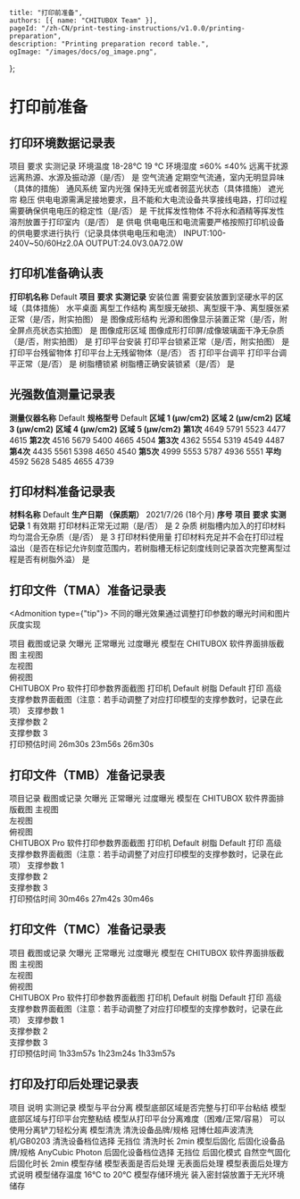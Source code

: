 	title: "打印前准备",
	authors: [{ name: "CHITUBOX Team" }],
	pageId: "/zh-CN/print-testing-instructions/v1.0.0/printing-preparation",
	description: "Printing preparation record table.",
	ogImage: "/images/docs/og_image.png",
};

# 打印前准备

## 打印环境数据记录表

<ResponsiveTable>
	<thead>
		<tr>
			<th>项目</th>
			<th>要求</th>
			<th>实测记录</th>
		</tr>
	</thead>
	<tbody>
		<tr>
			<td>环境温度</td>
			<td>18-28℃</td>
			<td>19 ℃</td>
		</tr>
		<tr>
			<td>环境湿度</td>
			<td>≤60%</td>
			<td>≤40%</td>
		</tr>
		<tr>
			<td>远离干扰源</td>
			<td>远离热源、水源及振动源（是/否）</td>
			<td>是</td>
		</tr>
		<tr>
			<td>空气流通</td>
			<td>定期空气流通，室内无明显异味（具体的措施）</td>
			<td>通风系统</td>
		</tr>
		<tr>
			<td>室内光强</td>
			<td>保持无光或者弱蓝光状态（具体措施）</td>
			<td>遮光帘</td>
		</tr>
		<tr>
			<td>稳压</td>
			<td>
				供电电源需满足接地要求，且不能和大电流设备共享接线电路，打印过程需要确保供电电压的稳定性（是/否）
			</td>
			<td>是</td>
		</tr>
		<tr>
			<td>干扰挥发性物体</td>
			<td>不将水和酒精等挥发性溶剂放置于打印室内（是/否）</td>
			<td>是</td>
		</tr>
		<tr>
			<td>供电</td>
			<td>
				供电电压和电流需要严格按照打印机设备的供电要求进行执行（记录具体供电电压和电流）
			</td>
			<td>INPUT:100-240V~50/60Hz2.0A OUTPUT:24.0V3.0A72.0W</td>
		</tr>
	</tbody>
</ResponsiveTable>

## 打印机准备确认表

<ResponsiveTable>
	<tbody>
		<tr>
			<td>
				<b>打印机名称</b>
			</td>
			<td colSpan="2">Default</td>
		</tr>
		<tr>
			<td>
				<b>项目</b>
			</td>
			<td>
				<b>要求</b>
			</td>
			<td>
				<b>实测记录</b>
			</td>
		</tr>
	</tbody>
	<tbody>
		<tr>
			<td>安装位置</td>
			<td>需要安装放置到坚硬水平的区域（具体措施）</td>
			<td style={{ minWidth: "170px" }}>水平桌面</td>
		</tr>
		<tr>
			<td>离型工作结构</td>
			<td>离型膜无破损、离型膜干净、离型膜张紧正常（是/否，附实拍图）</td>
			<td>是</td>
		</tr>
		<tr>
			<td>图像成形结构</td>
			<td>光源和图像显示装置正常（是/否，附全屏点亮状态实拍图）</td>
			<td>是</td>
		</tr>
		<tr>
			<td>图像成形区域</td>
			<td>图像成形打印屏/成像玻璃面干净无杂质（是/否，附实拍图）</td>
			<td>是</td>
		</tr>
		<tr>
			<td>打印平台安装</td>
			<td>打印平台锁紧正常（是/否，附实拍图）</td>
			<td>是</td>
		</tr>
		<tr>
			<td>打印平台残留物体</td>
			<td>打印平台上无残留物体（是/否）</td>
			<td>否</td>
		</tr>
		<tr>
			<td>打印平台调平</td>
			<td>打印平台调平正常（是/否）</td>
			<td>是</td>
		</tr>
		<tr>
			<td>树脂槽锁紧</td>
			<td>树脂槽正确安装锁紧（是/否）</td>
			<td>是</td>
		</tr>
	</tbody>
</ResponsiveTable>

## 光强数值测量记录表

<ResponsiveTable>
	<tbody>
		<tr>
			<td rowSpan="2"></td>
			<td>
				<b>测量仪器名称</b>
			</td>
			<td>Default</td>
			<td>
				<b>规格型号</b>
			</td>
			<td colSpan="2">Default</td>
		</tr>
		<tr>
			<td>
				<b>区域 1 (μw/cm2)</b>
			</td>
			<td>
				<b>区域 2 (μw/cm2)</b>
			</td>
			<td>
				<b>区域 3 (μw/cm2)</b>
			</td>
			<td>
				<b>区域 4 (μw/cm2)</b>
			</td>
			<td>
				<b>区域 5 (μw/cm2)</b>
			</td>
		</tr>
	</tbody>
	<tbody>
		<tr>
			<td>
				<b>第1次</b>
			</td>
			<td>4649</td>
			<td>5791</td>
			<td>5523</td>
			<td>4477</td>
			<td>4615</td>
		</tr>
		<tr>
			<td>
				<b>第2次</b>
			</td>
			<td>4516</td>
			<td>5679</td>
			<td>5400</td>
			<td>4665</td>
			<td>4504</td>
		</tr>
		<tr>
			<td>
				<b>第3次</b>
			</td>
			<td>4362</td>
			<td>5554</td>
			<td>5319</td>
			<td>4549</td>
			<td>4487</td>
		</tr>
		<tr>
			<td>
				<b>第4次</b>
			</td>
			<td>4435</td>
			<td>5561</td>
			<td>5398</td>
			<td>4650</td>
			<td>4540</td>
		</tr>
		<tr>
			<td>
				<b>第5次</b>
			</td>
			<td>4999</td>
			<td>5553</td>
			<td>5787</td>
			<td>4936</td>
			<td>5551</td>
		</tr>
		<tr>
			<td>
				<b>平均</b>
			</td>
			<td>4592</td>
			<td>5628</td>
			<td>5485</td>
			<td>4655</td>
			<td>4739</td>
		</tr>
	</tbody>
</ResponsiveTable>

<div className="flex justify-center items-center">
	<ImageContainer src="/images/docs/zh-CN/chitubox-printing-test/1.x.x/test-preparation/front-of-printer.svg" />
</div>

## 打印材料准备记录表

<ResponsiveTable>
	<tbody>
		<tr>
			<td>
				<b>材料名称</b>
			</td>
			<td>Default</td>
			<td>
				<b>生产日期 （保质期）</b>
			</td>
			<td>2021/7/26 (18个月)</td>
		</tr>
		<tr>
			<td>
				<b>序号</b>
			</td>
			<td>
				<b>项目</b>
			</td>
			<td>
				<b>要求</b>
			</td>
			<td>
				<b>实测记录</b>
			</td>
		</tr>
	</tbody>
	<tbody>
		<tr>
			<td>1</td>
			<td>有效期</td>
			<td>打印材料正常无过期（是/否）</td>
			<td>是</td>
		</tr>
		<tr>
			<td>2</td>
			<td>杂质</td>
			<td>树脂槽内加入的打印材料均匀混合无杂质（是/否）</td>
			<td>是</td>
		</tr>
		<tr>
			<td>3</td>
			<td>打印材料使用量</td>
			<td>
				打印材料充足并不会在打印过程溢出（是否在标记允许刻度范围内，若树脂槽无标记刻度线则记录首次完整离型过程是否有树脂外溢）
			</td>
			<td>是</td>
		</tr>
	</tbody>
</ResponsiveTable>

## 打印文件（TMA）准备记录表

<Admonition type={"tip"}>
	不同的曝光效果通过调整打印参数的曝光时间和图片灰度实现
</Admonition>

<ResponsiveTable>
	<thead>
		<tr>
			<th colSpan="2" rowSpan="2">
				项目
			</th>
			<th colSpan="3">截图或记录</th>
		</tr>
		<tr>
			<th>欠曝光</th>
			<th>正常曝光</th>
			<th>过度曝光</th>
		</tr>
	</thead>
	<tbody>
		<tr>
			<td rowSpan="3">模型在 CHITUBOX 软件界面排版截图</td>
			<td style={{ minWidth: "150px" }}>主视图</td>
			<td colSpan="3">
				<div className="flex justify-center items-center">
					<ImageContainer
						src="/images/docs/en-US/chitubox-printing-test/1.x.x/analysis/tma-front.png"
						width={"60%"}
					/>
				</div>
			</td>
		</tr>
		<tr>
			<td>左视图</td>
			<td colSpan="3">
				<div className="flex justify-center items-center">
					<ImageContainer
						width={"60%"}
						src="/images/docs/en-US/chitubox-printing-test/1.x.x/analysis/tma-left.png"
					/>
				</div>
			</td>
		</tr>
		<tr>
			<td>俯视图</td>
			<td colSpan="3">
				<div className="flex justify-center items-center">
					<ImageContainer
						src="/images/docs/en-US/chitubox-printing-test/1.x.x/analysis/tma-top.png"
						width={"60%"}
					/>
				</div>
			</td>
		</tr>
		<tr>
			<td rowSpan="4">CHITUBOX Pro 软件打印参数界面截图</td>
			<td>打印机</td>
			<td colSpan="3">Default</td>
		</tr>
		<tr>
			<td>树脂</td>
			<td colSpan="3">Default</td>
		</tr>
		<tr>
			<td>打印</td>
			<td>
				<ImageContainer
					src="/images/docs/en-US/chitubox-printing-test/1.x.x/analysis/tma-print_001.png"
					width={200}
				/>
			</td>
			<td>
				<ImageContainer
					src="/images/docs/en-US/chitubox-printing-test/1.x.x/analysis/tma-print_002.png"
					width={200}
				/>
			</td>
			<td>
				<ImageContainer
					src="/images/docs/en-US/chitubox-printing-test/1.x.x/analysis/tma-print_003.png"
					width={200}
				/>
			</td>
		</tr>
		<tr>
			<td>高级</td>
			<td>
				<ImageContainer
					src="/images/docs/en-US/chitubox-printing-test/1.x.x/analysis/tma-advanced_001.png"
					width={200}
				/>
			</td>
			<td>
				<ImageContainer
					src="/images/docs/en-US/chitubox-printing-test/1.x.x/analysis/tma-advanced_002.png"
					width={200}
				/>
			</td>
			<td>
				<ImageContainer
					src="/images/docs/en-US/chitubox-printing-test/1.x.x/analysis/tma-advanced_003.png"
					width={200}
				/>
			</td>
		</tr>
		<tr>
			<td rowSpan="3">
				支撑参数界面截图（注意：若手动调整了对应打印模型的支撑参数时，记录在此项）
			</td>
			<td>支撑参数 1</td>
			<td colSpan="3">
				<div className="flex justify-center items-center">
					<ImageContainer
						src="/images/docs/en-US/chitubox-printing-test/1.x.x/analysis/tma-support_001.png"
						width={"35%"}
					/>
				</div>
			</td>
		</tr>
		<tr>
			<td>支撑参数 2</td>
			<td colSpan="3">
				<div className="flex justify-center items-center">
					<ImageContainer
						src="/images/docs/en-US/chitubox-printing-test/1.x.x/analysis/tma-support_002.png"
						width={"35%"}
					/>
				</div>
			</td>
		</tr>
		<tr>
			<td>支撑参数 3</td>
			<td colSpan="3">
				<div className="flex justify-center items-center">
					<ImageContainer
						src="/images/docs/en-US/chitubox-printing-test/1.x.x/analysis/tma-support_003.png"
						width={"35%"}
					/>
				</div>
			</td>
		</tr>
		<tr>
			<td colSpan="2">打印预估时间</td>
			<td>26m30s</td>
			<td>23m56s</td>
			<td>26m30s</td>
		</tr>
	</tbody>
</ResponsiveTable>

## 打印文件（TMB）准备记录表

<ResponsiveTable>
	<thead>
		<tr>
			<th colSpan="2" rowSpan="2">
				项目记录
			</th>
			<th colSpan="3">截图或记录</th>
		</tr>
		<tr>
			<th>欠曝光</th>
			<th>正常曝光</th>
			<th>过度曝光</th>
		</tr>
	</thead>
	<tbody>
		<tr>
			<td rowSpan="3">模型在 CHITUBOX 软件界面排版截图</td>
			<td style={{ minWidth: "150px" }}>主视图</td>
			<td colSpan="3">
				<div className="flex justify-center items-center">
					<ImageContainer
						src="/images/docs/en-US/chitubox-printing-test/1.x.x/analysis/tmb-front.png"
						width={"60%"}
					/>
				</div>
			</td>
		</tr>
		<tr>
			<td>左视图</td>
			<td colSpan="3">
				<div className="flex justify-center items-center">
					<ImageContainer
						src="/images/docs/en-US/chitubox-printing-test/1.x.x/analysis/tmb-left.png"
						width={"60%"}
					/>
				</div>
			</td>
		</tr>
		<tr>
			<td>俯视图</td>
			<td colSpan="3">
				<div className="flex justify-center items-center">
					<ImageContainer
						src="/images/docs/en-US/chitubox-printing-test/1.x.x/analysis/tmb-top.png"
						width={"60%"}
					/>
				</div>
			</td>
		</tr>
		<tr>
			<td rowSpan="4">CHITUBOX Pro 软件打印参数界面截图</td>
			<td>打印机</td>
			<td colSpan="3">Default</td>
		</tr>
		<tr>
			<td>树脂</td>
			<td colSpan="3">Default</td>
		</tr>
		<tr>
			<td>打印</td>
			<td>
				<ImageContainer
					src="/images/docs/en-US/chitubox-printing-test/1.x.x/analysis/tmb-print_001.png"
					width={200}
				/>
			</td>
			<td>
				<ImageContainer
					src="/images/docs/en-US/chitubox-printing-test/1.x.x/analysis/tmb-print_002.png"
					width={200}
				/>
			</td>
			<td>
				<ImageContainer
					src="/images/docs/en-US/chitubox-printing-test/1.x.x/analysis/tmb-print_003.png"
					width={200}
				/>
			</td>
		</tr>
		<tr>
			<td>高级</td>
			<td>
				<ImageContainer
					src="/images/docs/en-US/chitubox-printing-test/1.x.x/analysis/tmb-advanced_001.png"
					width={200}
				/>
			</td>
			<td>
				<ImageContainer
					src="/images/docs/en-US/chitubox-printing-test/1.x.x/analysis/tmb-advanced_002.png"
					width={200}
				/>
			</td>
			<td>
				<ImageContainer
					src="/images/docs/en-US/chitubox-printing-test/1.x.x/analysis/tmb-advanced_003.png"
					width={200}
				/>
			</td>
		</tr>
		<tr>
			<td rowSpan="3">
				支撑参数界面截图（注意：若手动调整了对应打印模型的支撑参数时，记录在此项）
			</td>
			<td>支撑参数 1</td>
			<td colSpan="3">
				<div className="flex justify-center items-center">
					<ImageContainer
						src="/images/docs/en-US/chitubox-printing-test/1.x.x/analysis/tmb-support_001.png"
						width={"35%"}
					/>
				</div>
			</td>
		</tr>
		<tr>
			<td>支撑参数 2</td>
			<td colSpan="3">
				<div className="flex justify-center items-center">
					<ImageContainer
						src="/images/docs/en-US/chitubox-printing-test/1.x.x/analysis/tmb-support_002.png"
						width={"35%"}
					/>
				</div>
			</td>
		</tr>
		<tr>
			<td>支撑参数 3</td>
			<td colSpan="3">
				<div className="flex justify-center items-center">
					<ImageContainer
						src="/images/docs/en-US/chitubox-printing-test/1.x.x/analysis/tmb-support_003.png"
						width={"35%"}
					/>
				</div>
			</td>
		</tr>
		<tr>
			<td colSpan="2">打印预估时间</td>
			<td>30m46s</td>
			<td>27m42s</td>
			<td>30m46s</td>
		</tr>
	</tbody>
</ResponsiveTable>

## 打印文件（TMC）准备记录表

<ResponsiveTable>
	<thead>
		<tr>
			<th colSpan="2" rowSpan="2">
				项目
			</th>
			<th colSpan="3">截图或记录</th>
		</tr>
		<tr>
			<th>欠曝光</th>
			<th>正常曝光</th>
			<th>过度曝光</th>
		</tr>
	</thead>
	<tbody>
		<tr>
			<td rowSpan="3">模型在 CHITUBOX 软件界面排版截图</td>
			<td style={{ minWidth: "150px" }}>主视图</td>
			<td colSpan="3">
				<div className="flex justify-center items-center">
					<ImageContainer
						src="/images/docs/en-US/chitubox-printing-test/1.x.x/analysis/tmc-front.png"
						width={"60%"}
					/>
				</div>
			</td>
		</tr>
		<tr>
			<td>左视图</td>
			<td colSpan="3">
				<div className="flex justify-center items-center">
					<ImageContainer
						src="/images/docs/en-US/chitubox-printing-test/1.x.x/analysis/tmc-left.png"
						width={"60%"}
					/>
				</div>
			</td>
		</tr>
		<tr>
			<td>俯视图</td>
			<td colSpan="3">
				<div className="flex justify-center items-center">
					<ImageContainer
						src="/images/docs/en-US/chitubox-printing-test/1.x.x/analysis/tmc-top.png"
						width={"60%"}
					/>
				</div>
			</td>
		</tr>
		<tr>
			<td rowSpan="4">CHITUBOX Pro 软件打印参数界面截图</td>
			<td>打印机</td>
			<td colSpan="3">Default</td>
		</tr>
		<tr>
			<td>树脂</td>
			<td colSpan="3">Default</td>
		</tr>
		<tr>
			<td>打印</td>
			<td>
				<ImageContainer
					src="/images/docs/en-US/chitubox-printing-test/1.x.x/analysis/tmc-print_001.png"
					width={200}
				/>
			</td>
			<td>
				<ImageContainer
					src="/images/docs/en-US/chitubox-printing-test/1.x.x/analysis/tmc-print_002.png"
					width={200}
				/>
			</td>
			<td>
				<ImageContainer
					src="/images/docs/en-US/chitubox-printing-test/1.x.x/analysis/tmc-print_003.png"
					width={200}
				/>
			</td>
		</tr>
		<tr>
			<td>高级</td>
			<td>
				<ImageContainer
					src="/images/docs/en-US/chitubox-printing-test/1.x.x/analysis/tmc-advanced_001.png"
					width={200}
				/>
			</td>
			<td>
				<ImageContainer
					src="/images/docs/en-US/chitubox-printing-test/1.x.x/analysis/tmc-advanced_002.png"
					width={200}
				/>
			</td>
			<td>
				<ImageContainer
					src="/images/docs/en-US/chitubox-printing-test/1.x.x/analysis/tmc-advanced_003.png"
					width={200}
				/>
			</td>
		</tr>
		<tr>
			<td rowSpan="3">
				支撑参数界面截图（注意：若手动调整了对应打印模型的支撑参数时，记录在此项）
			</td>
			<td>支撑参数 1</td>
			<td colSpan="3">
				<div className="flex justify-center items-center">
					<ImageContainer
						src="/images/docs/en-US/chitubox-printing-test/1.x.x/analysis/tmc-support_001.png"
						width={"35%"}
					/>
				</div>
			</td>
		</tr>
		<tr>
			<td>支撑参数 2</td>
			<td colSpan="3">
				<div className="flex justify-center items-center">
					<ImageContainer
						src="/images/docs/en-US/chitubox-printing-test/1.x.x/analysis/tmc-support_002.png"
						width={"35%"}
					/>
				</div>
			</td>
		</tr>
		<tr>
			<td>支撑参数 3</td>
			<td colSpan="3">
				<div className="flex justify-center items-center">
					<ImageContainer
						src="/images/docs/en-US/chitubox-printing-test/1.x.x/analysis/tmc-support_003.png"
						width={"35%"}
					/>
				</div>
			</td>
		</tr>
		<tr>
			<td colSpan="2">打印预估时间</td>
			<td>1h33m57s</td>
			<td>1h23m24s</td>
			<td>1h33m57s</td>
		</tr>
	</tbody>
</ResponsiveTable>

## 打印及打印后处理记录表

<ResponsiveTable>
	<thead>
		<tr>
			<th>项目</th>
			<th>说明</th>
			<th>实测记录</th>
		</tr>
	</thead>
	<tbody>
		<tr>
			<td rowSpan="2">模型与平台分离</td>
			<td>模型底部区域是否完整与打印平台粘结</td>
			<td>模型底部区域与打印平台完整粘结</td>
		</tr>
		<tr>
			<td>模型从打印平台分离难度（困难/正常/容易）</td>
			<td>可以使用分离铲刀轻松分离</td>
		</tr>
		<tr>
			<td rowSpan="3">模型清洗</td>
			<td>清洗设备品牌/规格</td>
			<td>冠博仕超声波清洗机/GB0203</td>
		</tr>
		<tr>
			<td>清洗设备档位选择</td>
			<td>无挡位</td>
		</tr>
		<tr>
			<td>清洗时长</td>
			<td>2min</td>
		</tr>
		<tr>
			<td rowSpan="4">模型后固化</td>
			<td>后固化设备品牌/规格</td>
			<td>AnyCubic Photon</td>
		</tr>
		<tr>
			<td>后固化设备档位选择</td>
			<td>无挡位</td>
		</tr>
		<tr>
			<td>后固化模式</td>
			<td>自然空气固化</td>
		</tr>
		<tr>
			<td>后固化时长</td>
			<td>2min</td>
		</tr>
		<tr>
			<td rowSpan="4">模型存储</td>
			<td>模型表面是否后处理</td>
			<td rowSpan="2">无表面后处理</td>
		</tr>
		<tr>
			<td>模型表面后处理方式说明</td>
		</tr>
		<tr>
			<td>模型储存温度</td>
			<td>16℃ to 20℃</td>
		</tr>
		<tr>
			<td>模型存储环境光</td>
			<td>装入密封袋放置于无光环境储存</td>
		</tr>
	</tbody>
</ResponsiveTable>
